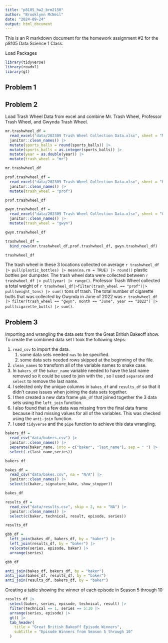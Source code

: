 ```yaml
---
title: "p8105_hw2_brm2150"
author: "Brooklynn McNeil"
date: "2024-09-24"
output: html_document
---
```


This is an R markdown document for the homework assignment #2 for the p8105 Data Science 1 Class.

Load Packages

```r
library(tidyverse)
library(readxl)
library(gt)
```

## Problem 1

## Problem 2

Load Trash Wheel Data from excel and combine Mr. Trash Wheel, Professor Trash Wheel, and Gwynda Trash Wheel.

```r
mr.trashwheel_df = 
  read_excel("data/202309 Trash Wheel Collection Data.xlsx", sheet = "Mr. Trash Wheel", range = "A2:N586", na = "") |>
  janitor::clean_names() |>
  mutate(sports_balls = round(sports_balls)) |>
  mutate(sports_balls = as.integer(sports_balls)) |>
  mutate(year = as.double(year)) |>
  mutate(trash_wheel = "mr")

mr.trashwheel_df

prof.trashwheel_df =  
  read_excel("data/202309 Trash Wheel Collection Data.xlsx", sheet = "Professor Trash Wheel", range = "A2:M108", na = "") |>
  janitor::clean_names() |>
  mutate(trash_wheel = "prof") 

prof.trashwheel_df

gwyn.trashwheel_df = 
  read_excel("data/202309 Trash Wheel Collection Data.xlsx", sheet = "Gwynnda Trash Wheel", range = "A2:L157", na = "") |>
  janitor::clean_names() |>
  mutate(trash_wheel = "gwyn") 

gwyn.trashwheel_df

trashwheel_df = 
  bind_rows(mr.trashwheel_df,prof.trashwheel_df, gwyn.trashwheel_df)

trashwheel_df
```

The trash wheel in these 3 locations collected on average `r trashwheel_df |> pull(plastic_bottles) |> mean(na.rm = TRUE) |> round()` plastic bottles per dumpster. The trash wheel data were collected between `r trashwheel_df |> pull(year) |> range()`. Professor Trash Wheel collected a total weight of `r trashwheel_df|>filter(trash_wheel == "prof")|> pull(weight_tons) |> sum()` tons of trash. The total number of cigarette butts that was collected by Gwynda in June of 2022 was `r trashwheel_df |> filter(trash_wheel == "gwyn", month == "June", year == "2022") |> pull(cigarette_butts) |> sum()`.

## Problem 3

Importing and wrangling the data sets from the Great British Bakeoff show. To create the combined data set I took the following steps:

1.  `read_csv` to import the data.
    1.  some data sets needed `nas` to be specified.
    2.  some data sets needed rows skipped at the beginning of the file.
2.  `clean_names` to transform all of the variable names to snake case.
3.  In `bakers_df` the `baker_name` variable needed to have the last name removed so it could be used to join with the , so I used `separate` and `select` to remove the last name.
4.  I selected only the unique columns in `bakes_df` and `results_df` so that it didn't cause issues when joining the data sets together.
5.  I then created a new data frame `gbb_df` that joined together the 3 data sets using the `left_join` function.
6.  I also found that a few data was missing from the final data frame because it had missing values for all of the variables. This was checked using the `anti-join` function.
7.  I used `tidyverse` and the `pipe` function to achieve this data wrangling.

```r
bakers_df =
  read_csv("data/bakers.csv") |>
  janitor::clean_names() |>
  separate(baker_name, into = c("baker", "last_name"), sep = " ") |>
  select(-c(last_name,series))

bakers_df

bakes_df = 
  read_csv("data/bakes.csv", na = "N/A") |>
  janitor::clean_names() |>
  select(c(baker, signature_bake, show_stopper))

bakes_df

results_df = 
  read_csv("data/results.csv", skip = 2, na = "NA") |>
  janitor::clean_names() |>
  select(c(baker, technical, result, episode, series))

results_df

gbb_df = 
  left_join(bakes_df, bakers_df, by = "baker") |>
  left_join(results_df, by = "baker") |>
  relocate(series, episode, baker) |>
  arrange(series)

gbb_df

anti_join(bakes_df, bakers_df, by = "baker")
anti_join(bakes_df, results_df, by = "baker")
anti_join(results_df, bakers_df, by = "baker")
```

Creating a table showing the winner of each episode in Season 5 through 10

```r
results_df |>
  select(baker, series, episode, technical, result) |>
  filter(technical == 1, series == 5:10 |>
  arrange(series, episode) |>
  gt() |>
  tab_header(
    title = "Great British Bakeoff Episode Winners",
    subtitle = "Episode Winners from Season 5 through 10"
  )
```
